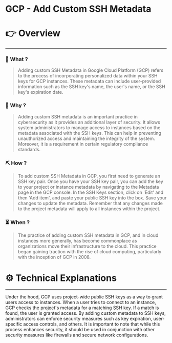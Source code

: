 # GCP - Add Custom SSH Metadata


# 👉 Overview

---

### 👀 What ?

> Adding custom SSH Metadata in Google Cloud Platform (GCP) refers to the process of incorporating personalized data within your SSH keys for GCP instances. These metadata can include user-provided information such as the SSH key's name, the user's name, or the SSH key's expiration date.
> 

### 🧐 Why ?

> Adding custom SSH metadata is an important practice in cybersecurity as it provides an additional layer of security. It allows system administrators to manage access to instances based on the metadata associated with the SSH keys. This can help in preventing unauthorized access and maintaining the integrity of the system. Moreover, it is a requirement in certain regulatory compliance standards.
> 

### ⛏️ How ?

> To add custom SSH Metadata in GCP, you first need to generate an SSH key pair. Once you have your SSH key pair, you can add the key to your project or instance metadata by navigating to the Metadata page in the GCP console. In the SSH Keys section, click on 'Edit' and then 'Add item', and paste your public SSH key into the box. Save your changes to update the metadata. Remember that any changes made to the project metadata will apply to all instances within the project.
> 

### ⏳ When ?

> The practice of adding custom SSH metadata in GCP, and in cloud instances more generally, has become commonplace as organizations move their infrastructure to the cloud. This practice began gaining traction with the rise of cloud computing, particularly with the inception of GCP in 2008.
> 

# ⚙️ Technical Explanations

---

Under the hood, GCP uses project-wide public SSH keys as a way to grant users access to instances. When a user tries to connect to an instance, GCP checks the project's metadata for a matching SSH key. If a match is found, the user is granted access. By adding custom metadata to SSH keys, administrators can enforce security measures such as key expiration, user-specific access controls, and others. It is important to note that while this process enhances security, it should be used in conjunction with other security measures like firewalls and secure network configurations.

